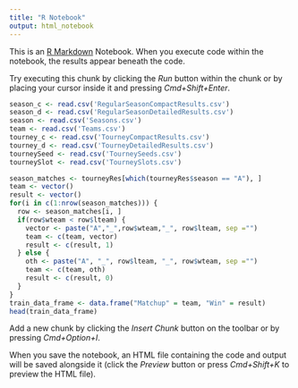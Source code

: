 ```yaml
---
title: "R Notebook"
output: html_notebook
---
```


This is an [R Markdown](http://rmarkdown.rstudio.com) Notebook. When you execute code within the notebook, the results appear beneath the code. 

Try executing this chunk by clicking the *Run* button within the chunk or by placing your cursor inside it and pressing *Cmd+Shift+Enter*. 

```r
season_c <- read.csv('RegularSeasonCompactResults.csv')
season_d <- read.csv('RegularSeasonDetailedResults.csv')
season <- read.csv('Seasons.csv')
team <- read.csv('Teams.csv')
tourney_c <- read.csv('TourneyCompactResults.csv')
tourney_d <- read.csv('TourneyDetailedResults.csv')
tourneySeed <- read.csv('TourneySeeds.csv')
tourneySlot <- read.csv('TourneySlots.csv')
```

```r
season_matches <- tourneyRes[which(tourneyRes$season == "A"), ]
team <- vector()
result <- vector()
for(i in c(1:nrow(season_matches))) {
  row <- season_matches[i, ]
  if(row$wteam < row$lteam) {
    vector <- paste("A","_",row$wteam,"_", row$lteam, sep ="")
    team <- c(team, vector)
    result <- c(result, 1)
  } else {
    oth <- paste("A", "_", row$lteam, "_", row$wteam, sep ="")
    team <- c(team, oth)
    result <- c(result, 0)
  }
}
train_data_frame <- data.frame("Matchup" = team, "Win" = result)
head(train_data_frame)
```

Add a new chunk by clicking the *Insert Chunk* button on the toolbar or by pressing *Cmd+Option+I*.

When you save the notebook, an HTML file containing the code and output will be saved alongside it (click the *Preview* button or press *Cmd+Shift+K* to preview the HTML file).
